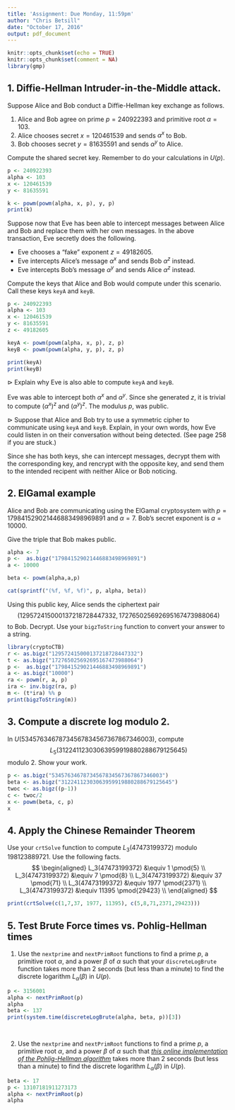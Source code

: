 ```yaml
---
title: 'Assignment: Due Monday, 11:59pm'
author: "Chris Betsill"
date: "October 17, 2016"
output: pdf_document
---
```


```r
knitr::opts_chunk$set(echo = TRUE)
knitr::opts_chunk$set(comment = NA)
library(gmp)
```

## 1. Diffie-Hellman Intruder-in-the-Middle attack.

Suppose Alice and Bob conduct a Diffie-Hellman key exchange as follows.

1. Alice and Bob agree on prime $p = 240922393$ and primitive root $\alpha=103$.
2. Alice chooses secret $x = 120461539$ and sends $\alpha^x$ to Bob.
3. Bob chooses secret $y = 81635591$ and sends $\alpha^y$ to Alice.

Compute the shared secret key. Remember to do your calculations in $U(p)$.

```r
p <- 240922393
alpha <- 103
x <- 120461539
y <- 81635591

k <- powm(powm(alpha, x, p), y, p)
print(k)
```

Suppose now that Eve has been able to intercept messages between Alice and Bob and replace them with her own messages. In the above transaction, Eve secretly does the following.

- Eve chooses a "fake" exponent $z = 49182605$.
- Eve intercepts Alice's message $\alpha^x$ and sends Bob $\alpha^z$ instead.
- Eve intercepts Bob's message $\alpha^y$ and sends Alice $\alpha^z$ instead.

Compute the keys that Alice and Bob would compute under this scenario. Call these keys `keyA` and `keyB`.

```r
p <- 240922393
alpha <- 103
x <- 120461539
y <- 81635591
z <- 49182605

keyA <- powm(powm(alpha, x, p), z, p)
keyB <- powm(powm(alpha, y, p), z, p)

print(keyA)
print(keyB)
```

$\rhd$ Explain why Eve is also able to compute `keyA` and `keyB`.  

Eve was able to intercept both $\alpha^x$ and $\alpha^y$. Since she generated $z$, it is trivial to compute ($\alpha^x$)$^z$ and ($\alpha^y$)$^z$. The modulus $p$, was public. 
 
$\rhd$ Suppose that Alice and Bob try to use a symmetric cipher to communicate using `keyA` and `keyB`. Explain, in your own words, how Eve could listen in on their conversation without being detected. (See page 258 if you are stuck.)

Since she has both keys, she can intercept messages, decrypt them with the corresponding key, and rencrypt with the opposite key, and send them to the intended recipent with neither Alice or Bob noticing.

## 2. ElGamal example

Alice and Bob are communicating using the ElGamal cryptosystem with $p = 179841529021446883498969891$
and $\alpha = 7$. Bob's secret exponent is $a = 10000$. 

Give the triple that Bob makes public.

```r
alpha <- 7
p <-  as.bigz("179841529021446883498969891")
a <- 10000

beta <- powm(alpha,a,p)

cat(sprintf("(%f, %f, %f)", p, alpha, beta))

```

Using this public key, Alice sends the ciphertext pair 
$$
(129572415000137218728447332,172765025692695167473988064)
$$ 
to Bob. Decrypt. Use your `bigzToString` function to convert your answer to a string.

```r
library(cryptoCTB)
r <- as.bigz("129572415000137218728447332")
t <- as.bigz("172765025692695167473988064")
p <-  as.bigz("179841529021446883498969891")
a <- as.bigz("10000")
ra <- powm(r, a, p)
ira <- inv.bigz(ra, p)
m <- (t*ira) %% p
print(bigzToString(m))

```

## 3. Compute a discrete log modulo 2. 

In $U(53457634678734567834567367867346003)$, compute
$$
L_5(31224112303063959919880288679125645)
$$
modulo 2. Show your work.
```r
p <- as.bigz("53457634678734567834567367867346003")
beta <- as.bigz("31224112303063959919880288679125645")
twoc <- as.bigz((p-1))
c <- twoc/2
x <- powm(beta, c, p)
x

```

## 4. Apply the Chinese Remainder Theorem

Use your `crtSolve` function to compute $L_3(47473199372)$ modulo $198123889721$. Use the following facts.
$$
\begin{aligned}
L_3(47473199372) &\equiv 1 \pmod{5} \\
L_3(47473199372) &\equiv 7 \pmod{8} \\
L_3(47473199372) &\equiv 37 \pmod{71} \\
L_3(47473199372) &\equiv 1977 \pmod{2371} \\
L_3(47473199372) &\equiv 11395 \pmod{29423} \\
\end{aligned}
$$
```r

print(crtSolve(c(1,7,37, 1977, 11395), c(5,8,71,2371,29423)))


```
## 5. Test Brute Force times vs. Pohlig-Hellman times 

1. Use the `nextprime` and `nextPrimRoot` functions to find a prime $p$, a primitive root $\alpha$, and a power $\beta$ of $\alpha$ such that your `discreteLogBrute` function takes more than 2 seconds (but less than a minute) to find the discrete logarithm $L_\alpha(\beta)$ in $U(p)$.
```r
p <- 3156001
alpha <- nextPrimRoot(p)
alpha
beta <- 137
print(system.time(discreteLogBrute(alpha, beta, p))[3])
    



```
2. Use the `nextprime` and `nextPrimRoot` functions to find a prime $p$, a primitive root $\alpha$, and a power $\beta$ of $\alpha$ such that [*this online implementation of the Pohlig-Hellman algorithm*](https://www.alpertron.com.ar/DILOG.HTM) takes more than 2 seconds (but less than a minute) to find the discrete logarithm $L_\alpha(\beta)$ in $U(p)$.

```r
beta <- 17
p <- 13107181911273173
alpha <- nextPrimRoot(p)
alpha

```